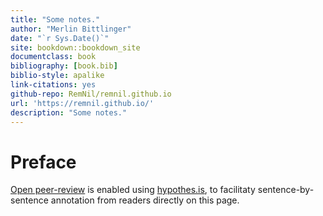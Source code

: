 ```yaml
---
title: "Some notes."
author: "Merlin Bittlinger"
date: "`r Sys.Date()`"
site: bookdown::bookdown_site
documentclass: book
bibliography: [book.bib]
biblio-style: apalike
link-citations: yes
github-repo: RemNil/remnil.github.io
url: 'https://remnil.github.io/'
description: "Some notes."
---
```


# Preface {-}
[Open peer-review](http://www.openreviewtoolkit.org/) is enabled using [hypothes.is](https://web.hypothes.is/), to facilitaty sentence-by-sentence annotation from readers directly on this page.

